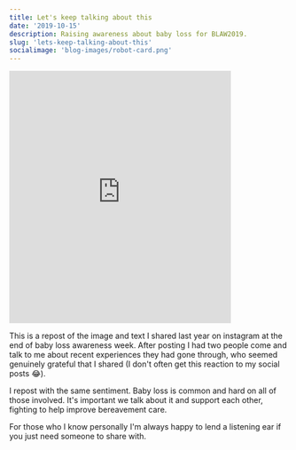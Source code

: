 ```yaml
---
title: Let's keep talking about this
date: '2019-10-15'
description: Raising awareness about baby loss for BLAW2019.
slug: 'lets-keep-talking-about-this'
socialimage: 'blog-images/robot-card.png'
---
```


<iframe
  width="400"
  height="455"
  frameborder="0"
  allowfullscreen
  scrolling="no"
  src="https://www.instagram.com/p/Bo9_JN3By_z/embed/captioned"
></iframe>

This is a repost of the image and text I shared last year on instagram at the end of baby loss awareness week. After posting I had two people come and talk to me about recent experiences they had gone through, who seemed genuinely grateful that I shared (I don't often get this reaction to my social posts 😂).

I repost with the same sentiment. Baby loss is common and hard on all of those involved. It's important we talk about it and support each other, fighting to help improve bereavement care.

For those who I know personally I'm always happy to lend a listening ear if you just need someone to share with.
